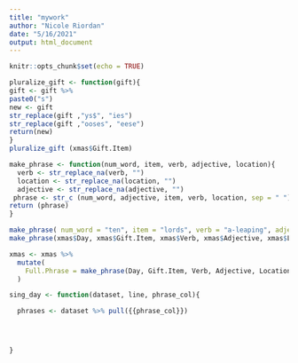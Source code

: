 ```yaml
---
title: "mywork"
author: "Nicole Riordan"
date: "5/16/2021"
output: html_document
---
```


```r
knitr::opts_chunk$set(echo = TRUE)
```



```r
pluralize_gift <- function(gift){
gift <- gift %>%
paste0("s")
new <- gift
str_replace(gift ,"ys$", "ies")
str_replace(gift ,"ooses", "eese")
return(new)
}
pluralize_gift (xmas$Gift.Item)
```


```r
make_phrase <- function(num_word, item, verb, adjective, location){
  verb <- str_replace_na(verb, "")
  location <- str_replace_na(location, "")
  adjective <- str_replace_na(adjective, "")
 phrase <- str_c (num_word, adjective, item, verb, location, sep = " ")
return (phrase)
}

make_phrase( num_word = "ten", item = "lords", verb = "a-leaping", adjective = "", location = "")
make_phrase(xmas$Day, xmas$Gift.Item, xmas$Verb, xmas$Adjective, xmas$Location)

xmas <- xmas %>%
  mutate(
    Full.Phrase = make_phrase(Day, Gift.Item, Verb, Adjective, Location)
  )
```

```r
sing_day <- function(dataset, line, phrase_col){

  phrases <- dataset %>% pull({{phrase_col}})




}
```

